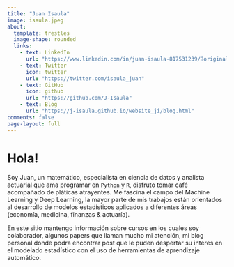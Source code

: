 ---
title: "Juan Isaula"
image: isaula.jpeg
about:
  template: trestles
  image-shape: rounded
  links:
    - text: LinkedIn
      url: "https://www.linkedin.com/in/juan-isaula-817531239/?originalSubdomain=hn"
    - text: Twitter
      icon: twitter
      url: "https://twitter.com/isaula_juan"
    - text: GitHub
      icon: github
      url: "https://github.com/J-Isaula"
    - text: Blog
      url: "https://j-isaula.github.io/website_ji/blog.html"
comments: false
page-layout: full
---

# Hola!

Soy Juan, un matemático, especialista en ciencia de datos y analista actuarial que ama programar en `Python` y `R`, disfruto tomar café acompañado de pláticas atrayentes. Me fascina el campo del Machine Learning y Deep Learning, la mayor parte de mis trabajos están orientados al desarrollo de modelos estadísticos aplicados a diferentes áreas (economía, medicina, finanzas & actuaría).

En este sitio mantengo información sobre cursos en los cuales soy colaborador, algunos papers que llaman mucho mi atención, mi blog personal donde podra encontrar post que le puden despertar su interes en el modelado estadístico con el uso de herramientas de aprendizaje automático.
